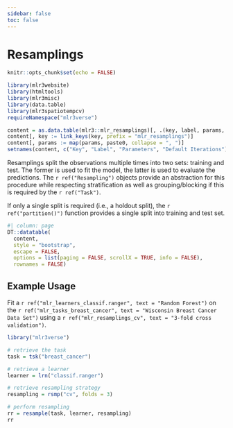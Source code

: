 ```yaml
---
sidebar: false
toc: false
---
```


# Resamplings

```r
knitr::opts_chunk$set(echo = FALSE)

library(mlr3website)
library(htmltools)
library(mlr3misc)
library(data.table)
library(mlr3spatiotempcv)
requireNamespace("mlr3verse")

content = as.data.table(mlr3::mlr_resamplings)[, .(key, label, params, iters)]
content[, key := link_keys(key, prefix = "mlr_resamplings")]
content[, params := map(params, paste0, collapse = ", ")]
setnames(content, c("Key", "Label", "Parameters", "Default Iterations"))
```

Resamplings split the observations multiple times into two sets: training and test.
The former is used to fit the model, the latter is used to evaluate the predictions.
The `r ref("Resampling")` objects provide an abstraction for this procedure while respecting stratification as well as grouping/blocking if this is required by the `r ref("Task")`.

If only a single split is required (i.e., a holdout split), the `r ref("partition()")` function provides a single split into training and test set.

```r
#| column: page
DT::datatable(
  content,
  style = "bootstrap",
  escape = FALSE,
  options = list(paging = FALSE, scrollX = TRUE, info = FALSE),
  rownames = FALSE)
```

## Example Usage

Fit a `r ref("mlr_learners_classif.ranger", text = "Random Forest")` on the `r ref("mlr_tasks_breast_cancer", text = "Wisconsin Breast Cancer Data Set")` using a `r ref("mlr_resamplings_cv", text = "3-fold cross validation")`.

```r
library("mlr3verse")

# retrieve the task
task = tsk("breast_cancer")

# retrieve a learner
learner = lrn("classif.ranger")

# retrieve resampling strategy
resampling = rsmp("cv", folds = 3)

# perform resampling
rr = resample(task, learner, resampling)
rr
```
